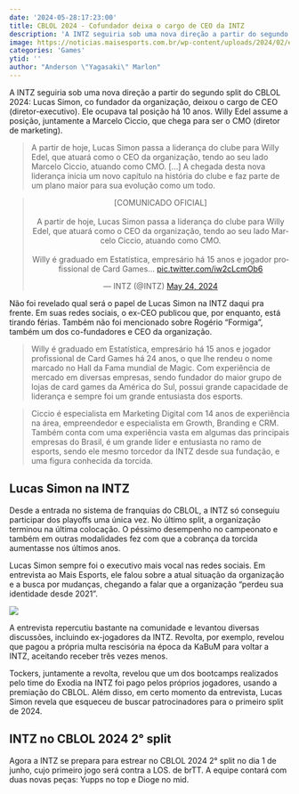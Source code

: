 ```yaml
---
date: '2024-05-28:17:23:00'
title: CBLOL 2024 - Cofundador deixa o cargo de CEO da INTZ
description: 'A INTZ seguiria sob uma nova direção a partir do segundo split do CBLOL 2024: Lucas Simon, co fundador da organização, deixou o cargo de CEO (diretor-executivo). Ele ocupava tal posição há 10 anos. Willy Edel assume a posição, juntamente a Marcelo Ciccio, que chega para ser o CMO (diretor de marketing).'
image: https://noticias.maisesports.com.br/wp-content/uploads/2024/02/entrevista-exclusiva-lucas-simon-ceo-intz2-800x443.jpeg
categories: 'Games'
ytid: ''
author: "Anderson \"Yagasaki\" Marlon"
---
```


A INTZ seguiria sob uma nova direção a partir do segundo split do CBLOL 2024: Lucas Simon, co fundador da organização, deixou o cargo de CEO (diretor-executivo). Ele ocupava tal posição há 10 anos. Willy Edel assume a posição, juntamente a Marcelo Ciccio, que chega para ser o CMO (diretor de marketing).

> A partir de hoje, Lucas Simon passa a liderança do clube para Willy Edel, que atuará como o CEO da organização, tendo ao seu lado Marcelo Ciccio, atuando como CMO. […] A chegada desta nova liderança inicia um novo capítulo na história do clube e faz parte de um plano maior para sua evolução como um todo.

<center><blockquote class="twitter-tweet"><p lang="pt" dir="ltr">[COMUNICADO OFICIAL]<br><br>A partir de hoje, Lucas Simon passa a liderança do clube para Willy Edel, que atuará como o CEO da organização, tendo ao seu lado Marcelo Ciccio, atuando como CMO.<br><br>Willy é graduado em Estatística, empresário há 15 anos e jogador profissional de Card Games… <a href="https://t.co/iw2cLcmOb6">pic.twitter.com/iw2cLcmOb6</a></p>&mdash; INTZ (@INTZ) <a href="https://twitter.com/INTZ/status/1794111938013667586?ref_src=twsrc%5Etfw">May 24, 2024</a></blockquote> <script async src="https://platform.twitter.com/widgets.js" charset="utf-8"></script></center>

Não foi revelado qual será o papel de Lucas Simon na INTZ daqui pra frente. Em suas redes sociais, o ex-CEO publicou que, por enquanto, está tirando férias. Também não foi mencionado sobre Rogério “Formiga”, também um dos co-fundadores e CEO da organização.

> Willy é graduado em Estatística, empresário há 15 anos e jogador profissional de Card Games há 24 anos, o que lhe rendeu o nome marcado no Hall da Fama mundial de Magic. Com experiência de mercado em diversas empresas, sendo fundador do maior grupo de lojas de card games da América do Sul, possui grande capacidade de liderança e sempre foi um grande entusiasta dos esports.

> Ciccio é especialista em Marketing Digital com 14 anos de experiência na área, empreendedor e especialista em Growth, Branding e CRM. Também conta com uma experiência vasta em algumas das principais empresas do Brasil, é um grande líder e entusiasta no ramo de esports, sendo ele mesmo torcedor da INTZ desde sua fundação, e uma figura conhecida da torcida.

## Lucas Simon na INTZ
Desde a entrada no sistema de franquias do CBLOL, a INTZ só conseguiu participar dos playoffs uma única vez. No último split, a organização terminou na última colocação. O péssimo desempenho no campeonato e também em outras modalidades fez com que a cobrança da torcida aumentasse nos últimos anos.

Lucas Simon sempre foi o executivo mais vocal nas redes sociais. Em entrevista ao Mais Esports, ele falou sobre a atual situação da organização e a busca por mudanças, chegando a falar que a organização “perdeu sua identidade desde 2021”.

![](https://noticias.maisesports.com.br/wp-content/uploads/2024/02/entrevista-exclusiva-lucas-simon-ceo-intz2-800x443.jpeg)

A entrevista repercutiu bastante na comunidade e levantou diversas discussões, incluindo ex-jogadores da INTZ. Revolta, por exemplo, revelou que pagou a própria multa rescisória na época da KaBuM para voltar a INTZ, aceitando receber três vezes menos.

Tockers, juntamente a revolta, revelou que um dos bootcamps realizados pelo time do Exodia na INTZ foi pago pelos próprios jogadores, usando a premiação do CBLOL. Além disso, em certo momento da entrevista, Lucas Simon revela que esqueceu de buscar patrocinadores para o primeiro split de 2024.

## INTZ no CBLOL 2024 2° split
Agora a INTZ se prepara para estrear no CBLOL 2024 2° split no dia 1 de junho, cujo primeiro jogo será contra a LOS. de brTT. A equipe contará com duas novas peças: Yupps no top e Dioge no mid.
